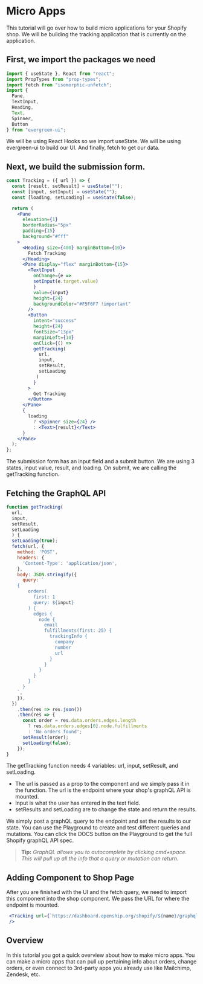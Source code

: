 
<SEO
  title="Openship Micro Apps"
  description="Use React to build micro applications for your e-commerce shops"
/>

# Micro Apps

This tutorial will go over how to build micro applications for your Shopify shop. We will be building the tracking application that is currently on the application.

## First, we import the packages we need

```js
import { useState }, React from "react";
import PropTypes from "prop-types";
import fetch from "isomorphic-unfetch";
import {
  Pane,
  TextInput,
  Heading,
  Text,
  Spinner,
  Button
} from "evergreen-ui";
```

We will be using React Hooks so we import useState. We will be using evergreen-ui to build our UI. And finally, fetch to get our data.

## Next, we build the submission form.

```jsx live=false
const Tracking = ({ url }) => {
  const [result, setResult] = useState("");
  const [input, setInput] = useState("");
  const [loading, setLoading] = useState(false);

  return (
    <Pane 
      elevation={1} 
      borderRadius="5px" 
      padding={15} 
      background="#fff"
    >
      <Heading size={400} marginBottom={10}>
        Fetch Tracking
      </Heading>
      <Pane display="flex" marginBottom={15}>
        <TextInput
          onChange={e => 
          setInput(e.target.value)
          }
          value={input}
          height={24}
          backgroundColor="#F5F6F7 !important"
        />
        <Button
          intent="success"
          height={24}
          fontSize="13px"
          marginLeft={10}
          onClick={() => 
          getTracking(
            url, 
            input, 
            setResult, 
            setLoading
           )
          }
        >
          Get Tracking
        </Button>
      </Pane>
      {
        loading 
          ? <Spinner size={24} /> 
          : <Text>{result}</Text>
      }
    </Pane>
  );
};
```

The submission form has an input field and a submit button. We are using 3 states, input value, result, and loading. On submit, we are calling the getTracking function.

## Fetching the GraphQL API

```javascript
function getTracking(
  url, 
  input, 
  setResult, 
  setLoading
  ) {
  setLoading(true);
  fetch(url, {
    method: 'POST',
    headers: {
      'Content-Type': 'application/json',
    },
    body: JSON.stringify({
      query: `
    {
        orders(
          first: 1
          query: ${input}
        ) {
          edges {
            node {
              email
              fulfillments(first: 25) {
                trackingInfo {
                  company
                  number
                  url
                }
              }
            }
          }
        }
      }
    `,
    }),
  })
    .then(res => res.json())
    .then(res => {
      const order = res.data.orders.edges.length
        ? res.data.orders.edges[0].node.fulfillments
        : 'No orders found';
      setResult(order);
      setLoading(false);
    });
}
```
The getTracking function needs 4 variables: url, input, setResult, and setLoading.

- The url is passed as a prop to the component and we simply pass it in the function. The url is the endpoint where your shop's graphQL API is mounted.
- Input is what the user has entered in the text field.
- setResults and setLoading are to change the state and return the results.

We simply post a graphQL query to the endpoint and set the results to our state. You can use the Playground to create and test different queries and mutations. You can click the DOCS button on the Playground to get the full Shopify graphQL API spec.

> **Tip:** _GraphQL allows you to autocomplete by clicking cmd+space. This will pull up all the info that a query or mutation can return._

## Adding Component to Shop Page

After you are finished with the UI and the fetch query, we need to import this component into the shop component. We pass the URL for where the endpoint is mounted.

```jsx live=false
 <Tracking url={`https://dashboard.openship.org/shopify/${name}/graphql`}
 />
```
## Overview

In this tutorial you got a quick overview about how to make micro apps. You can make a micro apps that can pull up pertaining info about orders, change orders, or even connect to 3rd-party apps you already use like Mailchimp, Zendesk, etc.
